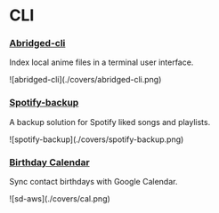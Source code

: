 # CLI

### [Abridged-cli](https://github.com/blekmus/abridged-cli)
<p>Index local anime files in a terminal user interface.</p>
<div className="img-container">![abridged-cli](./covers/abridged-cli.png)</div>

### [Spotify-backup](https://github.com/blekmus/spotify-backup)
<p>A backup solution for Spotify liked songs and playlists.</p>
<div className="img-container">![spotify-backup](./covers/spotify-backup.png)</div>

### [Birthday Calendar](https://github.com/blekmus/aws-stable-diffusion)
<p>Sync contact birthdays with Google Calendar.</p>
<div className="img-container">![sd-aws](./covers/cal.png)</div>
